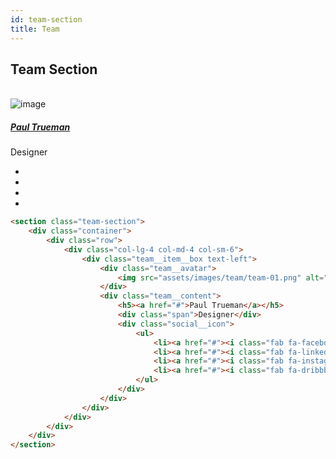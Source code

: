 ```yaml
---
id: team-section
title: Team
---
```



## Team Section
<br />

<section className="team-section">
    <div className="container">
        <div className="row">
            <div className="col-lg-4 col-md-4 col-sm-6">
                <div className="team__item__box text-left">
                    <div className="team__avatar">
                        <img src="/favicon-96x96.png" alt="image" />
                    </div>
                    <div className="team__content">
                        <h5><a href="#">Paul Trueman</a></h5>
                        <div className="span">Designer</div>
                        <div className="social__icon">
                            <ul>
                                <li><a href="#"><i className="fab fa-facebook-f"></i></a></li>
                                <li><a href="#"><i className="fab fa-linkedin-in"></i></a></li>
                                <li><a href="#"><i className="fab fa-instagram"></i></a></li>
                                <li><a href="#"><i className="fab fa-dribbble"></i></a></li>
                            </ul>
                        </div>
                    </div>
                </div>
            </div>
        </div>
    </div>
</section>

```html copy showLineNumbers
<section class="team-section">
    <div class="container">
        <div class="row">
            <div class="col-lg-4 col-md-4 col-sm-6">
                <div class="team__item__box text-left">
                    <div class="team__avatar">
                        <img src="assets/images/team/team-01.png" alt="image" />
                    </div>
                    <div class="team__content">
                        <h5><a href="#">Paul Trueman</a></h5>
                        <div class="span">Designer</div>
                        <div class="social__icon">
                            <ul>
                                <li><a href="#"><i class="fab fa-facebook-f"></i></a></li>
                                <li><a href="#"><i class="fab fa-linkedin-in"></i></a></li>
                                <li><a href="#"><i class="fab fa-instagram"></i></a></li>
                                <li><a href="#"><i class="fab fa-dribbble"></i></a></li>
                            </ul>
                        </div>
                    </div>
                </div>
            </div>
        </div>
    </div>
</section>
```